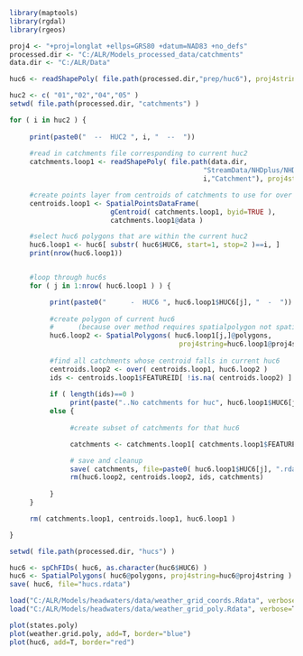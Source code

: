 ```r
library(maptools)
library(rgdal)
library(rgeos)

proj4 <- "+proj=longlat +ellps=GRS80 +datum=NAD83 +no_defs"
processed.dir <- "C:/ALR/Models_processed_data/catchments"
data.dir <- "C:/ALR/Data"

```

```r
huc6 <- readShapePoly( file.path(processed.dir,"prep/huc6"), proj4string=CRS(proj4) )

```

```r
huc2 <- c( "01","02","04","05" )
setwd( file.path(processed.dir, "catchments") )

```


```r


for ( i in huc2 ) {
     
     print(paste0("  --  HUC2 ", i, "  --  "))
     
     #read in catchments file corresponding to current huc2
     catchments.loop1 <- readShapePoly( file.path(data.dir,
                                                "StreamData/NHDplus/NHDPlusCatchment", 
                                                i,"Catchment"), proj4string=CRS(proj4))

     #create points layer from centroids of catchments to use for over function
     centroids.loop1 <- SpatialPointsDataFrame( 
                         gCentroid( catchments.loop1, byid=TRUE ),
                         catchments.loop1@data )

     #select huc6 polygons that are within the current huc2
     huc6.loop1 <- huc6[ substr( huc6$HUC6, start=1, stop=2 )==i, ]
     print(nrow(huc6.loop1))


     #loop through huc6s
     for ( j in 1:nrow( huc6.loop1 ) ) {     

          print(paste0("      -  HUC6 ", huc6.loop1$HUC6[j], "  -  "))
          
          #create polygon of current huc6
          #      (because over method requires spatialpolygon not spatialpolygondataframe...)
          huc6.loop2 <- SpatialPolygons( huc6.loop1[j,]@polygons, 
                                          proj4string=huc6.loop1@proj4string )
          
          #find all catchments whose centroid falls in current huc6
          centroids.loop2 <- over( centroids.loop1, huc6.loop2 )
          ids <- centroids.loop1$FEATUREID[ !is.na( centroids.loop2) ]
          
          if ( length(ids)==0 )
               print(paste("..No catchments for huc", huc6.loop1$HUC6[j] ))
          else {
          
               #create subset of catchments for that huc6

               catchments <- catchments.loop1[ catchments.loop1$FEATUREID %in% ids, ]

               # save and cleanup
               save( catchments, file=paste0( huc6.loop1$HUC6[j], ".rdata") )
               rm(huc6.loop2, centroids.loop2, ids, catchments)
     
          }
     }

     rm( catchments.loop1, centroids.loop1, huc6.loop1 )

}


```


```r

setwd( file.path(processed.dir, "hucs") )

huc6 <- spChFIDs( huc6, as.character(huc6$HUC6) )
huc6 <- SpatialPolygons( huc6@polygons, proj4string=huc6@proj4string )
save( huc6, file="hucs.rdata") 


```

```r
load("C:/ALR/Models/headwaters/data/weather_grid_coords.Rdata", verbose=T)
load("C:/ALR/Models/headwaters/data/weather_grid_poly.Rdata", verbose=T)
```

```r
plot(states.poly)
plot(weather.grid.poly, add=T, border="blue")
plot(huc6, add=T, border="red")
```

